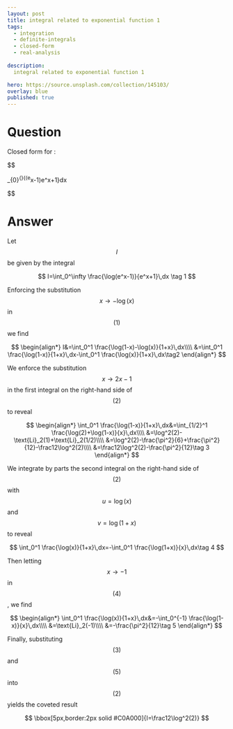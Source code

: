 ---
layout: post
title: integral related to exponential function 1 
tags:
  - integration   
  - definite-integrals
  - closed-form
  - real-analysis
  
description:  
  integral related to exponential function 1

hero: https://source.unsplash.com/collection/145103/
overlay: blue
published: true
---


# Question

Closed form for :

$$
   
\int_{0}^{\infty}{\ln(e^x-1)\over e^x+1}\mathrm dx

$$
   
 

<!--break-->


# Answer

Let $$I$$ be given by the integral


$$
I=\int_0^\infty \frac{\log(e^x-1)}{e^x+1}\,dx \tag 1
$$


Enforcing the substitution $$x\to -\log(x)$$ in $$(1)$$ we find


$$
\begin{align*}
I&=\int_0^1 \frac{\log(1-x)-\log(x)}{1+x}\,dx\\\\
&=\int_0^1 \frac{\log(1-x)}{1+x}\,dx-\int_0^1 \frac{\log(x)}{1+x}\,dx\tag2
\end{align*}
$$


We enforce the substitution $$x\to 2x-1$$ in the first integral on the right-hand side of $$(2)$$ to reveal


$$
\begin{align*}
\int_0^1 \frac{\log(1-x)}{1+x}\,dx&=\int_{1/2}^1 \frac{\log(2)+\log(1-x)}{x}\,dx\\\\
&=\log^2(2)-\text{Li}_2(1)+\text{Li}_2(1/2)\\\\
&=\log^2(2)-\frac{\pi^2}{6}+\frac{\pi^2}{12}-\frac12\log^2(2)\\\\
&=\frac12\log^2(2)-\frac{\pi^2}{12}\tag 3
\end{align*}
$$


We integrate by parts the second integral on the right-hand side of $$(2)$$ with $$u=\log(x)$$ and $$v=\log(1+x)$$ to reveal


$$
\int_0^1 \frac{\log(x)}{1+x}\,dx=-\int_0^1 \frac{\log(1+x)}{x}\,dx\tag 4
$$


Then letting $$x\to -1$$ in $$(4)$$, we find 


$$
\begin{align*}
\int_0^1 \frac{\log(x)}{1+x}\,dx&=-\int_0^{-1} \frac{\log(1-x)}{x}\,dx\\\\
&=\text{Li}_2(-1)\\\\
&=-\frac{\pi^2}{12}\tag 5
\end{align*}
$$


Finally, substituting $$(3)$$ and $$(5)$$ into $$(2)$$ yields the coveted result


$$
\bbox[5px,border:2px solid #C0A000]{I=\frac12\log^2(2)}
$$

